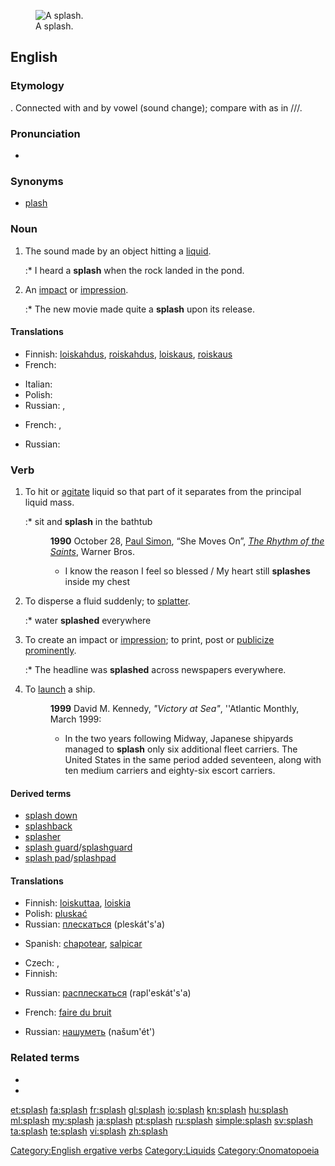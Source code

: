 {{wikipedia}}
[[Image:2006-02-13_Drop-impact.jpg|thumb|right|A splash.]]
==English==
===Etymology===
{{onomatopoeia}}. Connected with {{term|splosh}} and {{term|splish}} by vowel {{w|apophony}} (sound change); compare with {{w|Indo-European ablaut}} as in {{term|sing|lang=en}}/{{term|sang|lang=en}}/{{term|sung|lang=en}}/{{term|song|lang=en}}.

===Pronunciation===

* {{audio|en-us-splash.ogg|Audio (US)}}
*: {{rhymes|æʃ}}

===Synonyms===
* [[plash]]

===Noun===
{{en-noun|es}}

# {{onomatopoeia}} The sound made by an object hitting a [[liquid]].
#:* I heard a '''splash''' when the rock landed in the pond.
# An [[impact]] or [[impression]].
#:* The new movie made quite a '''splash''' upon its release.

====Translations====
{{trans-top|The sound made by an object hitting a liquid}}
* Finnish: [[loiskahdus]], [[roiskahdus]], [[loiskaus]], [[roiskaus]]
* French: {{t+|fr|plouf|m}}
{{trans-mid}}
* Italian: {{t+|it|schizzo}}
* Polish: {{t|pl|plusk|m}}
* Russian: {{t+|ru|всплеск|m|tr=vspl'esk}}, {{t+|ru|плеск|m|tr=pl'esk}}
{{trans-bottom}}

{{trans-top|An impact or impression}}
* French: {{t+|fr|bruit|m}}, {{t|fr|éclaboussure|f}}
{{trans-mid}}
* Russian: {{t+|ru|шумиха|f|tr=šumíχa}}
{{trans-bottom}}

===Verb===
{{en-verb|splash|es}}

# To hit or [[agitate]] liquid so that part of it separates from the principal liquid mass.
#:* sit and '''splash''' in the bathtub
#: '''1990''' October 28, [[w:Paul Simon|Paul Simon]], “She Moves On”, ''[[w:The Rhythm of the Saints|The Rhythm of the Saints]]'', Warner Bros.
#:* I know the reason I feel so blessed / My heart still '''splashes''' inside my chest
# To disperse a fluid suddenly; to [[splatter]].
#:* water '''splashed''' everywhere
# To create an impact or [[impression]]; to print, post or [[publicize]] [[prominent]]ly.
#:* The headline was '''splashed''' across newspapers everywhere.
# To [[launch]] a ship.
#: '''1999''' David M. Kennedy, ''"Victory at Sea"'', ''Atlantic Monthly, March 1999:
#:* In the two years following Midway, Japanese shipyards managed to '''splash''' only six additional fleet carriers. The United States in the same period added seventeen, along with ten medium carriers and eighty-six escort carriers.

====Derived terms====
* [[splash down]]
* [[splashback]]
* [[splasher]]
* [[splash guard]]/[[splashguard]]
* [[splash pad]]/[[splashpad]]

====Translations====
{{trans-top|To hit or agitate liquid}}
* Finnish: [[loiskuttaa]], [[loiskia]]
* Polish: [[pluskać]] 
* Russian: [[плескаться]] (pleskát's'a) {{impf}}
{{trans-mid}}
* Spanish: [[chapotear]], [[salpicar]]
{{trans-bottom}}

{{trans-top|To splatter or spread around suddenly}}
* Czech: {{t-|cs|stříkat}},  {{t-|cs|postříkat}}
* Finnish: {{t-|fi|roiskua}}
{{trans-mid}}
* Russian: [[расплескаться]] (rapl'eskát's'a) {{pf.}}
{{trans-bottom}}

{{trans-top|To create an impact or impression}}
* French: [[faire du bruit]]
{{trans-mid}}
* Russian: [[нашуметь]] (našum'ét') {{pf.}}
{{trans-bottom}}

{{trans-top|To launch a ship}}
{{trans-mid}}
{{trans-bottom}}

===Related terms===
* {{l|en|splish}}
* {{l|en|splosh}}

[[Category:English ergative verbs]]
[[Category:Liquids]]
[[Category:Onomatopoeia]]

[[et:splash]]
[[fa:splash]]
[[fr:splash]]
[[gl:splash]]
[[io:splash]]
[[kn:splash]]
[[hu:splash]]
[[ml:splash]]
[[my:splash]]
[[ja:splash]]
[[pt:splash]]
[[ru:splash]]
[[simple:splash]]
[[sv:splash]]
[[ta:splash]]
[[te:splash]]
[[vi:splash]]
[[zh:splash]]